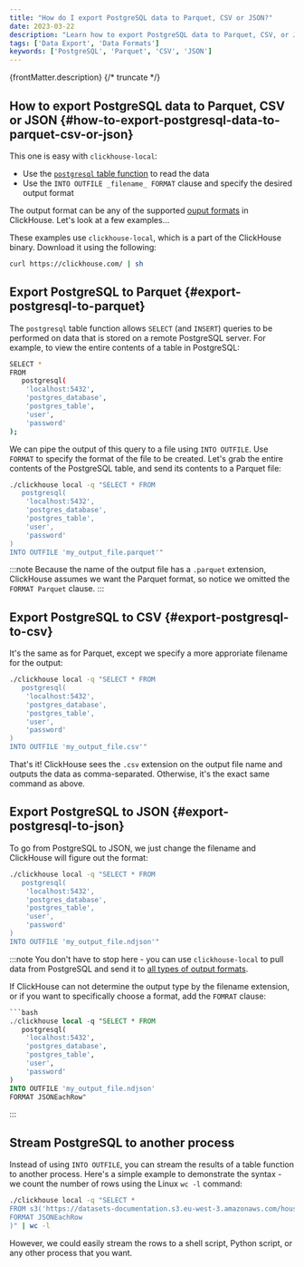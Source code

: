```yaml
---
title: "How do I export PostgreSQL data to Parquet, CSV or JSON?"
date: 2023-03-22
description: "Learn how to export PostgreSQL data to Parquet, CSV, or JSON formats using `clickhouse-local` with various examples."
tags: ['Data Export', 'Data Formats']
keywords: ['PostgreSQL', 'Parquet', 'CSV', 'JSON']
---
```


{frontMatter.description}
{/* truncate */}

## How to export PostgreSQL data to Parquet, CSV or JSON {#how-to-export-postgresql-data-to-parquet-csv-or-json}

This one is easy with `clickhouse-local`:

- Use the [`postgresql` table function](https://clickhouse.com/docs/sql-reference/table-functions/postgresql) to read the data
- Use the `INTO OUTFILE _filename_ FORMAT` clause and specify the desired output format

The output format can be any of the supported [ouput formats](https://clickhouse.com/docs/interfaces/formats) in ClickHouse. Let's look at a few examples...

These examples use `clickhouse-local`, which is a part of the ClickHouse binary. Download it using the following:

```bash
curl https://clickhouse.com/ | sh
```

## Export PostgreSQL to Parquet {#export-postgresql-to-parquet}

The `postgresql` table function allows `SELECT` (and `INSERT`) queries to be performed on data that is stored on a remote PostgreSQL server. For example, to view the entire contents of a table in PostgreSQL:

```bash
SELECT *
FROM
   postgresql(
    'localhost:5432',
    'postgres_database',
    'postgres_table',
    'user',
    'password'
);
```

We can pipe the output of this query to a file using `INTO OUTFILE`. Use `FORMAT` to specify the format of the file to be created. Let's grab the entire contents of the PostgreSQL table, and send its contents to a Parquet file:

```bash
./clickhouse local -q "SELECT * FROM
   postgresql(
    'localhost:5432',
    'postgres_database',
    'postgres_table',
    'user',
    'password'
)
INTO OUTFILE 'my_output_file.parquet'"
```

:::note
Because the name of the output file has a `.parquet` extension, ClickHouse assumes we want the Parquet format, so notice we omitted the `FORMAT Parquet` clause.
:::

## Export PostgreSQL to CSV {#export-postgresql-to-csv}

It's the same as for Parquet, except we specify a more approriate filename for the output:

```bash
./clickhouse local -q "SELECT * FROM
   postgresql(
    'localhost:5432',
    'postgres_database',
    'postgres_table',
    'user',
    'password'
)
INTO OUTFILE 'my_output_file.csv'"
```

That's it! ClickHouse sees the `.csv` extension on the output file name and outputs the data as comma-separated. Otherwise, it's the exact same command as above.

## Export PostgreSQL to JSON {#export-postgresql-to-json}

To go from PostgreSQL to JSON, we just change the filename and ClickHouse will figure out the format:

```bash
./clickhouse local -q "SELECT * FROM
   postgresql(
    'localhost:5432',
    'postgres_database',
    'postgres_table',
    'user',
    'password'
)
INTO OUTFILE 'my_output_file.ndjson'"
```

:::note
You don't have to stop here - you can use `clickhouse-local` to pull data from PostgreSQL and send it to [all types of output formats](https://clickhouse.com/docs/sql-reference/formats/).

If ClickHouse can not determine the output type by the filename extension, or if you want to specifically choose a format, add the `FOMRAT` clause:

```sql
```bash
./clickhouse local -q "SELECT * FROM
   postgresql(
    'localhost:5432',
    'postgres_database',
    'postgres_table',
    'user',
    'password'
)
INTO OUTFILE 'my_output_file.ndjson'
FORMAT JSONEachRow"
```
:::

## Stream PostgreSQL to another process

Instead of using `INTO OUTFILE`, you can stream the results of a table function to another process. Here's a simple example to demonstrate the syntax - we count the number of rows using the Linux `wc -l` command:

```bash
./clickhouse local -q "SELECT *
FROM s3('https://datasets-documentation.s3.eu-west-3.amazonaws.com/house_parquet/house_0.parquet'
FORMAT JSONEachRow
)" | wc -l
```

However, we could easily stream the rows to a shell script, Python script, or any other process that you want.